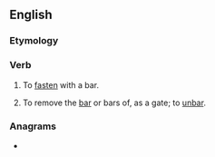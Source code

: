 ==English==

===Etymology===
{{prefix|up|bar|lang=en}}

===Verb===
{{en-verb|upbarr}}

# {{lb|en|transitive|rare}} To [[fasten]] with a bar.
# {{lb|en|transitive|obsolete}} To remove the [[bar]] or bars of, as a gate; to [[unbar]].
#: {{rfquotek|Edmund Spenser}}

===Anagrams===
* {{l|en|bar up}}